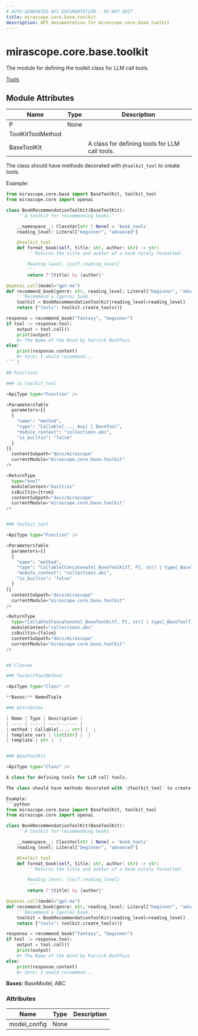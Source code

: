 ```yaml
---
# AUTO-GENERATED API DOCUMENTATION - DO NOT EDIT
title: mirascope.core.base.toolkit
description: API documentation for mirascope.core.base.toolkit
---
```


# mirascope.core.base.toolkit

<ApiType type="Module" />

The module for defining the toolkit class for LLM call tools.

<Info title="Usage">

[Tools](/docs/mirascope/learn/tools#toolkit)

</Info>

## Module Attributes

| Name | Type | Description |
| ---- | ---- | ----------- |
| P | None |  |
| ToolKitToolMethod |  |  |
| BaseToolKit |  | A class for defining tools for LLM call tools.

The class should have methods decorated with `@toolkit_tool` to create tools.

Example:
```python
from mirascope.core.base import BaseToolKit, toolkit_tool
from mirascope.core import openai

class BookRecommendationToolKit(BaseToolKit):
    '''A toolkit for recommending books.'''

    __namespace__: ClassVar[str | None] = 'book_tools'
    reading_level: Literal["beginner", "advanced"]

    @toolkit_tool
    def format_book(self, title: str, author: str) -> str:
        '''Returns the title and author of a book nicely formatted.

        Reading level: {self.reading_level}
        '''
        return f"{title} by {author}"

@openai.call(model="gpt-4o")
def recommend_book(genre: str, reading_level: Literal["beginner", "advanced"]):
    '''Recommend a {genre} book.'''
    toolkit = BookRecommendationToolKit(reading_level=reading_level)
    return {"tools": toolkit.create_tools()}

response = recommend_book("fantasy", "beginner")
if tool := response.tool:
    output = tool.call()
    print(output)
    #> The Name of the Wind by Patrick Rothfuss
else:
    print(response.content)
    #> Sure! I would recommend...
``` |

## Functions

### is_toolkit_tool

<ApiType type="Function" />

<ParametersTable
  parameters={[
  {
    "name": "method",
    "type": "Callable[..., Any] | BaseTool",
    "module_context": "collections.abc",
    "is_builtin": "false"
  }
]}
  contentSubpath="docs/mirascope"
  currentModule="mirascope.core.base.toolkit"
/>

<ReturnType
  type="bool"
  moduleContext="builtins"
  isBuiltin={true}
  contentSubpath="docs/mirascope"
  currentModule="mirascope.core.base.toolkit"
/>


### toolkit_tool

<ApiType type="Function" />

<ParametersTable
  parameters={[
  {
    "name": "method",
    "type": "Callable[Concatenate[_BaseToolKitT, P], str] | type[_BaseToolT]",
    "module_context": "collections.abc",
    "is_builtin": "false"
  }
]}
  contentSubpath="docs/mirascope"
  currentModule="mirascope.core.base.toolkit"
/>

<ReturnType
  type="Callable[Concatenate[_BaseToolKitT, P], str] | type[_BaseToolT]"
  moduleContext="collections.abc"
  isBuiltin={false}
  contentSubpath="docs/mirascope"
  currentModule="mirascope.core.base.toolkit"
/>


## Classes

### ToolKitToolMethod

<ApiType type="Class" />

**Bases:** NamedTuple

### Attributes

| Name | Type | Description |
| ---- | ---- | ----------- |
| method | Callable[..., str] |  |
| template_vars | list[str] |  |
| template | str |  |


### BaseToolKit

<ApiType type="Class" />

A class for defining tools for LLM call tools.

The class should have methods decorated with `@toolkit_tool` to create tools.

Example:
```python
from mirascope.core.base import BaseToolKit, toolkit_tool
from mirascope.core import openai

class BookRecommendationToolKit(BaseToolKit):
    '''A toolkit for recommending books.'''

    __namespace__: ClassVar[str | None] = 'book_tools'
    reading_level: Literal["beginner", "advanced"]

    @toolkit_tool
    def format_book(self, title: str, author: str) -> str:
        '''Returns the title and author of a book nicely formatted.

        Reading level: {self.reading_level}
        '''
        return f"{title} by {author}"

@openai.call(model="gpt-4o")
def recommend_book(genre: str, reading_level: Literal["beginner", "advanced"]):
    '''Recommend a {genre} book.'''
    toolkit = BookRecommendationToolKit(reading_level=reading_level)
    return {"tools": toolkit.create_tools()}

response = recommend_book("fantasy", "beginner")
if tool := response.tool:
    output = tool.call()
    print(output)
    #> The Name of the Wind by Patrick Rothfuss
else:
    print(response.content)
    #> Sure! I would recommend...
```

**Bases:** BaseModel, ABC

### Attributes

| Name | Type | Description |
| ---- | ---- | ----------- |
| model_config | None |  |



